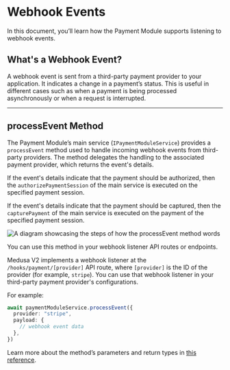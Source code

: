 # Webhook Events

In this document, you’ll learn how the Payment Module supports listening to webhook events.

## What's a Webhook Event?

A webhook event is sent from a third-party payment provider to your application. It indicates a change in a payment’s status. This is useful in different cases such as when a payment is being processed asynchronously or when a request is interrupted.

---

## processEvent Method

The Payment Module’s main service (`IPaymentModuleService`) provides a `processEvent` method used to handle incoming webhook events from third-party providers. The method delegates the handling to the associated payment provider, which returns the event's details.

If the event's details indicate that the payment should be authorized, then the `authorizePaymentSession` of the main service is executed on the specified payment session.

If the event's details indicate that the payment should be captured, then the `capturePayment` of the main service is executed on the payment of the specified payment session.

![A diagram showcasing the steps of how the processEvent method words](https://res.cloudinary.com/dza7lstvk/image/upload/v1711567415/Medusa%20Resources/payment-webhook_seaocg.jpg)

You can use this method in your webhook listener API routes or endpoints.

<Note>

Medusa V2 implements a webhook listener at the `/hooks/payment/[provider]` API route, where `[provider]` is the ID of the provider (for example, `stripe`). You can use that webhook listener in your third-party payment provider's configurations.

</Note>

For example:

```ts
await paymentModuleService.processEvent({
  provider: "stripe",
  payload: {
    // webhook event data
  },
})
```

Learn more about the method’s parameters and return types in [this reference](../../../references/payment/IPaymentModuleService/methods/payment.IPaymentModuleService.processEvent.mdx).
